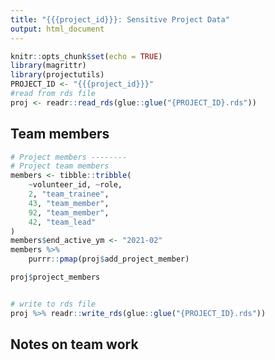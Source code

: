 ```yaml
---
title: "{{{project_id}}}: Sensitive Project Data"
output: html_document
---
```


```r
knitr::opts_chunk$set(echo = TRUE)
library(magrittr)
library(projectutils)
PROJECT_ID <- "{{{project_id}}}"
#read from rds file
proj <- readr::read_rds(glue::glue("{PROJECT_ID}.rds"))
```

## Team members 

```r

# Project members --------
# Project team members
members <- tibble::tribble(
    ~volunteer_id, ~role,
    2, "team_trainee",
    43, "team_member", 
    92, "team_member", 
    42, "team_lead"
)
members$end_active_ym <- "2021-02"
members %>% 
    purrr::pmap(proj$add_project_member)

proj$project_members


# write to rds file
proj %>% readr::write_rds(glue::glue("{PROJECT_ID}.rds"))
```

## Notes on team work 